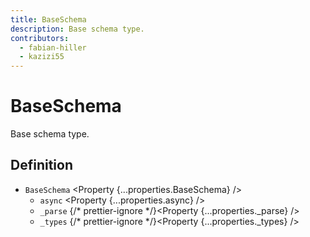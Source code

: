 ```yaml
---
title: BaseSchema
description: Base schema type.
contributors:
  - fabian-hiller
  - kazizi55
---
```



# BaseSchema

Base schema type.

## Definition

- `BaseSchema` <Property {...properties.BaseSchema} />
  - `async` <Property {...properties.async} />
  - `_parse` {/* prettier-ignore */}<Property {...properties._parse} />
  - `_types` {/* prettier-ignore */}<Property {...properties._types} />
